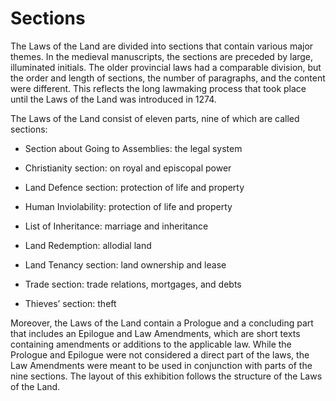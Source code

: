 # Sections

The Laws of the Land are divided into sections that contain various major themes. In the medieval manuscripts, the sections are preceded by large, illuminated initials. The older provincial laws had a comparable division, but the order and length of sections, the number of paragraphs, and the content were different. This reflects the long lawmaking process that took place until the Laws of the Land was introduced in 1274.

The Laws of the Land consist of eleven parts, nine of which are called sections:

- Section about Going to Assemblies: the legal system

- Christianity section: on royal and episcopal power

- Land Defence section: protection of life and property

- Human Inviolability: protection of life and property

- List of Inheritance: marriage and inheritance

- Land Redemption: allodial land

- Land Tenancy section: land ownership and lease

- Trade section: trade relations, mortgages, and debts

- Thieves’ section: theft

Moreover, the Laws of the Land contain a Prologue and a concluding part that includes an Epilogue and Law Amendments, which are short texts containing amendments or additions to the applicable law. While the Prologue and Epilogue were not considered a direct part of the laws, the Law Amendments were meant to be used in conjunction with parts of the nine sections. The layout of this exhibition follows the structure of the Laws of the Land.
